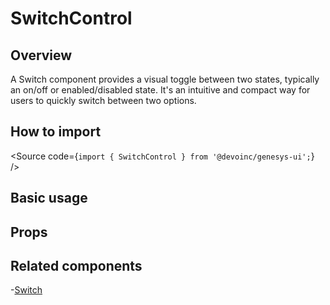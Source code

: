 

<Meta of={Stories} />

# SwitchControl

## Overview

A Switch component provides a visual toggle between two states, typically an
on/off or enabled/disabled state.
It's an intuitive and compact way for users to quickly switch between two options.

## How to import

<Source code={`import { SwitchControl } from '@devoinc/genesys-ui';`} />

## Basic usage

<Canvas of={Stories.Base} />

## Props

<ArgTypes of={Stories} />

## Related components

-[Switch](?path=/docs/components-form-switch--docs)
